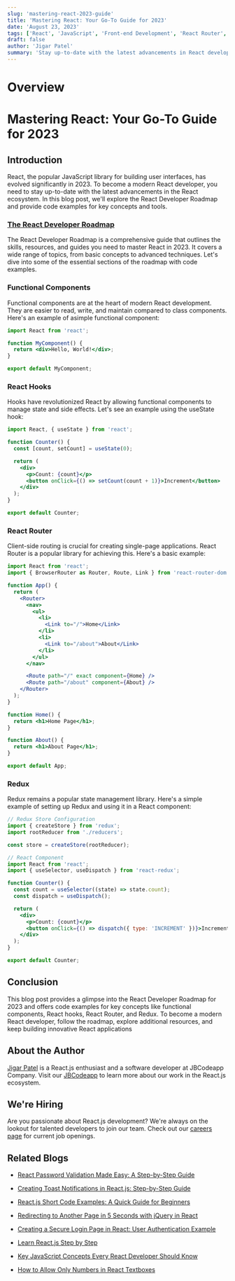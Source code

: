 ```yaml
---
slug: 'mastering-react-2023-guide'
title: 'Mastering React: Your Go-To Guide for 2023'
date: 'August 23, 2023'
tags: ['React', 'JavaScript', 'Front-end Development', 'React Router', 'Redux']
draft: false
author: 'Jigar Patel'
summary: 'Stay up-to-date with the latest advancements in React development for 2023. This comprehensive guide covers key concepts and tools, including functional components, React hooks, React Router, and Redux, with code examples.'
---
```


# Overview

<TOCInline toc={props.toc} exclude="Overview" toHeading={2} />

# Mastering React: Your Go-To Guide for 2023

## Introduction

React, the popular JavaScript library for building user interfaces, has evolved significantly in 2023. To become a modern React developer, you need to stay up-to-date with the latest advancements in the React ecosystem. In this blog post, we'll explore the React Developer Roadmap and provide code examples for key concepts and tools.

### [The React Developer Roadmap](https://roadmap.sh/react)

The React Developer Roadmap is a comprehensive guide that outlines the skills, resources, and guides you need to master React in 2023. It covers a wide range of topics, from basic concepts to advanced techniques. Let's dive into some of the essential sections of the roadmap with code examples.

### Functional Components

Functional components are at the heart of modern React development. They are easier to read, write, and maintain compared to class components. Here's an example of asimple functional component:

```jsx
import React from 'react';

function MyComponent() {
  return <div>Hello, World!</div>;
}

export default MyComponent;
```

### React Hooks

Hooks have revolutionized React by allowing functional components to manage state and side effects. Let's see an example using the useState hook:

```jsx
import React, { useState } from 'react';

function Counter() {
  const [count, setCount] = useState(0);

  return (
    <div>
      <p>Count: {count}</p>
      <button onClick={() => setCount(count + 1)}>Increment</button>
    </div>
  );
}

export default Counter;
```

### React Router

Client-side routing is crucial for creating single-page applications. React Router is a popular library for achieving this. Here's a basic example:

```jsx
import React from 'react';
import { BrowserRouter as Router, Route, Link } from 'react-router-dom';

function App() {
  return (
    <Router>
      <nav>
        <ul>
          <li>
            <Link to="/">Home</Link>
          </li>
          <li>
            <Link to="/about">About</Link>
          </li>
        </ul>
      </nav>

      <Route path="/" exact component={Home} />
      <Route path="/about" component={About} />
    </Router>
  );
}

function Home() {
  return <h1>Home Page</h1>;
}

function About() {
  return <h1>About Page</h1>;
}

export default App;
```

### Redux

Redux remains a popular state management library. Here's a simple example of setting up Redux and using it in a React component:

```jsx
// Redux Store Configuration
import { createStore } from 'redux';
import rootReducer from './reducers';

const store = createStore(rootReducer);

// React Component
import React from 'react';
import { useSelector, useDispatch } from 'react-redux';

function Counter() {
  const count = useSelector((state) => state.count);
  const dispatch = useDispatch();

  return (
    <div>
      <p>Count: {count}</p>
      <button onClick={() => dispatch({ type: 'INCREMENT' })}>Increment</button>
    </div>
  );
}

export default Counter;
```

## Conclusion

This blog post provides a glimpse into the React Developer Roadmap for 2023 and offers code examples for key concepts like functional components, React hooks, React Router, and Redux. To become a modern React developer, follow the roadmap, explore additional resources, and keep building innovative React applications

## About the Author

[Jigar Patel](https://expertlaravel.com) is a React.js enthusiast and a software developer at JBCodeapp Company. Visit our [JBCodeapp](https://jbcodeapp.com) to learn more about our work in the React.js ecosystem.

## We're Hiring

Are you passionate about React.js development? We're always on the lookout for talented developers to join our team. Check out our [careers page](https://jbcodeapp.com) for current job openings.

## Related Blogs

- [React Password Validation Made Easy: A Step-by-Step Guide](react-password-validation-step-by-step)

- [Creating Toast Notifications in React.js: Step-by-Step Guide](react-toast-notifications-step-by-step-guide)

- [React.js Short Code Examples: A Quick Guide for Beginners](reactjs-beginner-friendly-code-examples)

- [Redirecting to Another Page in 5 Seconds with jQuery in React](redirecting-another-page-5-seconds-jquery-in-react)

- [Creating a Secure Login Page in React: User Authentication Example](secure-login-react-user-authentication)

- [Learn React.js Step by Step](learn-reactjs-step-by-step)

- [Key JavaScript Concepts Every React Developer Should Know](key-javascript-concepts-for-react-developers)

- [How to Allow Only Numbers in React Textboxes](how-to-allow-only-numbers-in-react-textboxes)
